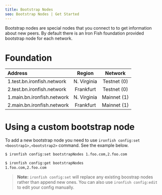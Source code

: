```yaml
---
title: Bootstrap Nodes
seo: Bootstrap Nodes | Get Started
---
```


Bootstrap nodes are special nodes that you connect to to get information about new peers. By default there is an Iron Fish foundation provided bootstrap node for each network.

# Foundation

| Address                           | Region | Network |
| :--------                         | :-----------------------------------: | :--------:  |
| 1.test.bn.ironfish.network        | N. Virginia                           | Testnet (0) |
| 2.test.bn.ironfish.network        | Frankfurt                             | Testnet (0) |
| 1.main.bn.ironfish.network        | N. Virginia                           | Mainnet (1) |
| 2.main.bn.ironfish.network        | Frankfurt                             | Mainnet (1) |

# Using a custom bootstrap node

To add a new bootstrap node you need to use `ironfish config:set <boostrap1>,<bootstrap2>` command. See the example below.

```sh
$ ironfish config:set bootstrapNodes 1.foo.com,2.foo.com

$ ironfish config:get bootstrapNodes
1.foo.com,2.foo.com
```

> **Note:** `ironfish config:set` will replace any existing boostrap nodes rather than append new ones. You can also use `ironfish config:edit` to edit your config manually.
